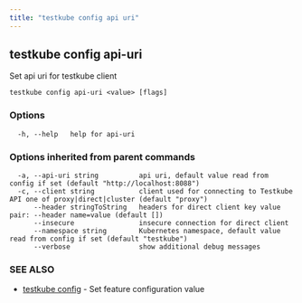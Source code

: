 ```yaml
---
title: "testkube config api uri"
---
```

<head>
  <meta name="docsearch:indexPrefix" content="reference-doc" />
</head>

## testkube config api-uri

Set api uri for testkube client

```
testkube config api-uri <value> [flags]
```

### Options

```
  -h, --help   help for api-uri
```

### Options inherited from parent commands

```
  -a, --api-uri string          api uri, default value read from config if set (default "http://localhost:8088")
  -c, --client string           client used for connecting to Testkube API one of proxy|direct|cluster (default "proxy")
      --header stringToString   headers for direct client key value pair: --header name=value (default [])
      --insecure                insecure connection for direct client
      --namespace string        Kubernetes namespace, default value read from config if set (default "testkube")
      --verbose                 show additional debug messages
```

### SEE ALSO

* [testkube config](testkube-config.mdx)	 - Set feature configuration value

